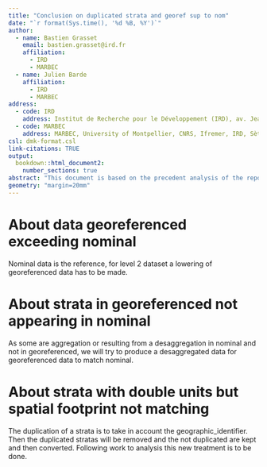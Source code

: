 ```yaml
---
title: "Conclusion on duplicated strata and georef sup to nom"
date: "`r format(Sys.time(), '%d %B, %Y')`"
author:
  - name: Bastien Grasset
    email: bastien.grasset@ird.fr
    affiliation:
      - IRD
      - MARBEC
  - name: Julien Barde
    affiliation:
      - IRD
      - MARBEC
address:
  - code: IRD
    address: Institut de Recherche pour le Développement (IRD), av. Jean Monnet, CS 30171, 34203 Sète cédex, France
  - code: MARBEC
    address: MARBEC, University of Montpellier, CNRS, Ifremer, IRD, Sète, France
csl: dmk-format.csl
link-citations: TRUE
output:
  bookdown::html_document2:
    number_sections: true
abstract: "This document is based on the precedent analysis of the repository. https://github.com/bastienird/iotc_report. Followed by discussions with IOTC some conclusion have been thrown."
geometry: "margin=20mm"
---
```


# About data georeferenced exceeding nominal

Nominal data is the reference, for level 2 dataset a lowering of georeferenced data has to be made. 

# About strata in georeferenced not appearing in nominal

As some are aggregation or resulting from a desaggregation in nominal and not in georeferenced, we will try to produce a desaggregated data for georeferenced data to match nominal. 

# About strata with double units but spatial footprint not matching

The duplication of a strata is to take in account the geographic_identifier. Then the duplicated stratas will be removed and the not duplicated are kept and then converted. Following work to analysis this new treatment is to be done. 




